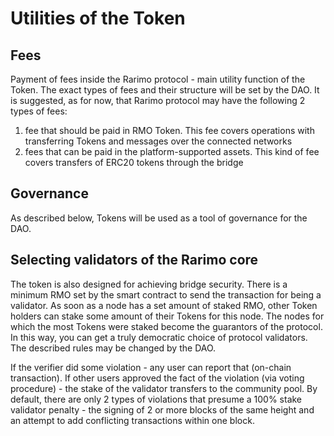 ---
---

# Utilities of the Token
## Fees
Payment of fees inside the Rarimo protocol - main utility function of the Token. The exact types of fees and their
structure will be set by the DAO. It is suggested, as for now, that Rarimo protocol may have the following 2 types of fees:

1. fee that should be paid in RMO Token. This fee covers operations with transferring  Tokens and messages over the connected networks
2. fees that can be paid in the platform-supported assets. This kind of fee covers transfers of ERC20 tokens through the bridge

## Governance
As described below, Tokens will be used as a tool of governance for the DAO.

## Selecting validators of the Rarimo core
The token is also designed for achieving bridge security. There is a minimum RMO set by the smart contract to send the
transaction for being a validator. As soon as a node has a set amount of staked RMO, other Token holders can stake some
amount of their Tokens for this node. The nodes for which the most Tokens were staked become the guarantors of the
protocol. In this way, you can get a truly democratic choice of protocol validators. The described rules may be changed by the DAO.

If the verifier did some violation - any user can report that (on-chain transaction). If other users approved the fact
of the violation (via voting procedure) - the stake of the validator transfers to the community pool. By default, there
are only 2 types of violations that presume a 100% stake validator penalty - the signing of 2 or more blocks of the same
height and an attempt to add conflicting transactions within one block.
